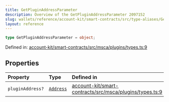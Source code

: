 ```yaml
---
title: GetPluginAddressParameter
description: Overview of the GetPluginAddressParameter 2097152
slug: wallets/reference/account-kit/smart-contracts/src/type-aliases/GetPluginAddressParameter
layout: reference
---
```


```ts
type GetPluginAddressParameter = object;
```

Defined in: [account-kit/smart-contracts/src/msca/plugins/types.ts:9](https://github.com/alchemyplatform/aa-sdk/blob/923a52171f7246172caf350853843e6680197da9/account-kit/smart-contracts/src/msca/plugins/types.ts#L9)

## Properties

| Property                                  | Type                                                              | Defined in                                                                                                                                                                                                  |
| :---------------------------------------- | :---------------------------------------------------------------- | :---------------------------------------------------------------------------------------------------------------------------------------------------------------------------------------------------------- |
| <a id="pluginaddress" /> `pluginAddress?` | [`Address`](../../../../aa-sdk/core/src/type-aliases/Address.mdx) | [account-kit/smart-contracts/src/msca/plugins/types.ts:9](https://github.com/alchemyplatform/aa-sdk/blob/923a52171f7246172caf350853843e6680197da9/account-kit/smart-contracts/src/msca/plugins/types.ts#L9) |
